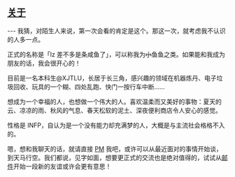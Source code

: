 

<LayoutDefault>
<article class="heti">
<h1 class="post-title!">
    <a href={`/about`}>关于</a>
</h1>
---
我猜，对陌生人来说，第一次会看的肯定是这个。那这一次，就考虑我不认识的人多一点。

正式的名称是「lz 差不多是条咸鱼了」，可以称我为~~小~~鱼鱼之类。如果能和我成为朋友的话，我会很开心的！

目前是一名本科生@XJTLU，长居于长三角，感兴趣的领域在机器炼丹、电子垃圾回收、玩具的一个糊、四处乱跑、快门一按行车中断……

想成为一个幸福的人，也想做一个伟大的人。喜欢温柔而又美好的事物：夏天的云、凉凉的雨、秋风的气息、春天松软的泥土、深夜便利商店令人安心的感觉。

性格是 INFP，自认为是一个没有能力却充满梦的人，大概是与主流社会格格不入的。

嗯，想和我聊天的话，就请直接 [PM](https://connect.lz233.ac.cn/tg-pm) 我吧，或许可以从最近面对的事情开始谈，到天马行空。我们都说，见字如面，想要更正式的交流也是绝对值得的，试试从[邮件](mailto:ohayou@lz233.ac.cn)开始一段新的友谊或许会更有意思！
</article>
<Comment/>
</LayoutDefault>